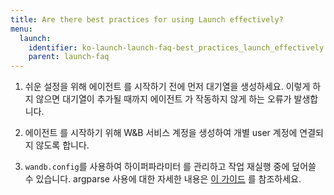 ---
title: Are there best practices for using Launch effectively?
menu:
  launch:
    identifier: ko-launch-launch-faq-best_practices_launch_effectively
    parent: launch-faq
---

1. 쉬운 설정을 위해 에이전트 를 시작하기 전에 먼저 대기열을 생성하세요. 이렇게 하지 않으면 대기열이 추가될 때까지 에이전트 가 작동하지 않게 하는 오류가 발생합니다.

2. 에이전트 를 시작하기 위해 W&B 서비스 계정을 생성하여 개별 user 계정에 연결되지 않도록 합니다.

3. `wandb.config`를 사용하여 하이퍼파라미터 를 관리하고 작업 재실행 중에 덮어쓸 수 있습니다. argparse 사용에 대한 자세한 내용은 [이 가이드](/ko/guides/models/track/config/#set-the-configuration-with-argparse) 를 참조하세요.
